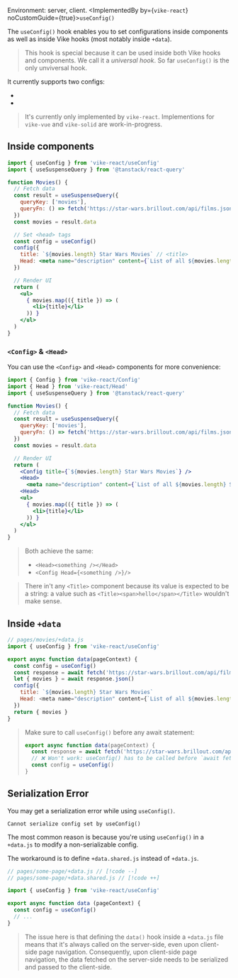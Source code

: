 
Environment: server, client.
<ImplementedBy by={<code>vike-react</code>} noCustomGuide={true}>`useConfig()`</ImplementedBy>

The `useConfig()` hook enables you to set configurations inside components as well as inside Vike hooks (most notably inside <Link href="/data">`+data`</Link>).

> This hook is special because it can be used inside both Vike hooks and components. We call it a *universal hook*. So far `useConfig()` is the only unviversal hook.

It currently supports two configs:
- <Link href="/title" noBreadcrumb />
- <Link href="/Head-setting" noBreadcrumb />

> It's currently only implemented by `vike-react`. Implementions for `vike-vue` and `vike-solid` are work-in-progress.


## Inside components

```jsx
import { useConfig } from 'vike-react/useConfig'
import { useSuspenseQuery } from '@tanstack/react-query'

function Movies() {
  // Fetch data
  const result = useSuspenseQuery({
    queryKey: ['movies'],
    queryFn: () => fetch('https://star-wars.brillout.com/api/films.json')
  })
  const movies = result.data

  // Set <head> tags
  const config = useConfig()
  config({
    title: `${movies.length} Star Wars Movies` // <title>
    Head: <meta name="description" content={`List of all ${movies.length} Star Wars movies.`} />
  })

  // Render UI
  return (
    <ul>
      { movies.map(({ title }) => (
        <li>{title}</li>
      )) }
    </ul>
  )
}
```

### `<Config>` & `<Head>`

You can use the `<Config>` and `<Head>` components for more convenience:

```jsx
import { Config } from 'vike-react/Config'
import { Head } from 'vike-react/Head'
import { useSuspenseQuery } from '@tanstack/react-query'

function Movies() {
  // Fetch data
  const result = useSuspenseQuery({
    queryKey: ['movies'],
    queryFn: () => fetch('https://star-wars.brillout.com/api/films.json')
  })
  const movies = result.data

  // Render UI
  return (
    <Config title={`${movies.length} Star Wars Movies`} />
    <Head>
      <meta name="description" content={`List of all ${movies.length} Star Wars movies.`} />
    <Head>
    <ul>
      { movies.map(({ title }) => (
        <li>{title}</li>
      )) }
    </ul>
  )
}
```

> Both achieve the same:
> - `<Head><something /></Head>`
> - `<Config Head={<something />}/>`

> There in't any `<Title>` component because its value is expected to be a string: a value such as `<Title><span>hello</span></Title>` wouldn't make sense.


## Inside `+data`

```js
// pages/movies/+data.js
import { useConfig } from 'vike-react/useConfig'

export async function data(pageContext) {
  const config = useConfig()
  const response = await fetch('https://star-wars.brillout.com/api/films.json')
  let { movies } = await response.json()
  config({
    title: `${movies.length} Star Wars Movies`
    Head: <meta name="description" content={`List of all ${movies.length} Star Wars movies.`} />
  })
  return { movies }
}
```

> Make sure to call `useConfig()` before any await statement:
> ```js
> export async function data(pageContext) {
>   const response = await fetch('https://star-wars.brillout.com/api/films.json')
>   // ❌ Won't work: useConfig() has to be called before `await fetch()`
>   const config = useConfig()
> }
> ```


## Serialization Error

You may get a serialization error while using `useConfig()`.

```
Cannot serialize config set by useConfig()
```

The most common reason is because you're using `useConfig()` in a `+data.js` to modify a non-serializable config.

The workaround is to define <Link href="/data#environment">`+data.shared.js` instead of `+data.js`</Link>.

```js
// pages/some-page/+data.js // [!code --]
// pages/some-page/+data.shared.js // [!code ++]

import { useConfig } from 'vike-react/useConfig'

export async function data (pageContext) {
  const config = useConfig()
  // ...
}
```

> The issue here is that defining the <Link href="/data">`data()` hook</Link> inside a `+data.js` file means that it's always called on the server-side, even upon client-side page navigation. Consequently, upon client-side page navigation, the data fetched on the server-side needs to be serialized and passed to the client-side.
